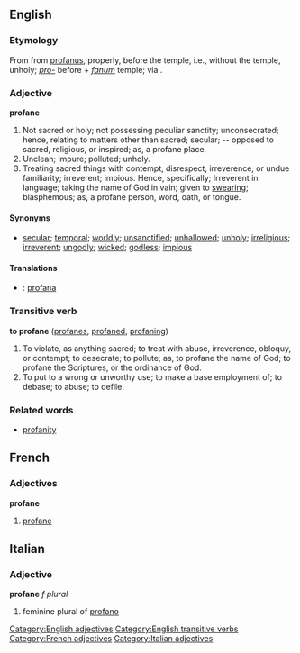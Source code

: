==English==
{{webster}}
===Etymology===
From from {{L.}} [[profanus]], properly, before the temple, i.e., without the temple, unholy; ''[[pro-]]'' before + ''[[fanum]]'' temple; via {{F.}}.
===Adjective===
[[Category:English adjectives]]
'''profane'''
# Not sacred or holy; not possessing peculiar sanctity; unconsecrated; hence, relating to matters other than sacred; secular; -- opposed to sacred, religious, or inspired; as, a profane place.
# Unclean; impure; polluted; unholy.
# Treating sacred things with contempt, disrespect, irreverence, or undue familiarity; irreverent; impious.  Hence, specifically; Irreverent in language; taking the name of God in vain; given to [[swear]]ing; blasphemous; as, a profane person, word, oath, or tongue.

====Synonyms====
*[[secular]]; [[temporal]]; [[worldly]]; [[unsanctified]]; [[unhallowed]]; [[unholy]]; [[irreligious]]; [[irreverent]]; [[ungodly]]; [[wicked]]; [[godless]]; [[impious]]

====Translations====

* {{io}} : [[profana]]

===Transitive verb===
[[Category:English transitive verbs]]
'''to profane'''  ([[profanes]], [[profaned]], [[profaning]])
# To violate, as anything sacred; to treat with abuse, irreverence, obloquy, or contempt; to desecrate; to pollute; as, to profane the name of God; to profane the Scriptures, or the ordinance of God.
# To put to a wrong or unworthy use; to make a base employment of; to debase; to abuse; to defile.

===Related words===
*[[profanity]]

==French==
===Adjectives===
[[Category:French adjectives]]
'''profane'''
# [[profane]]

==Italian==
===Adjective===
[[Category:Italian adjectives]]
'''profane''' ''f plural''
# feminine plural of [[profano]]